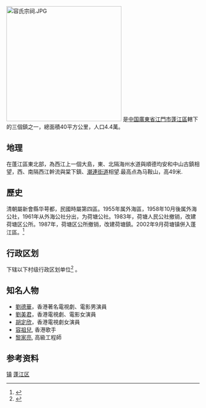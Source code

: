 {{中国乡级行政区|44/07/03/102/000}}
[[File:容氏宗祠.JPG|300px]]
'''{{PAGENAMEBASE}}'''是[[中国|中国]][[廣東省|廣東省]][[江門市|江門市]][[蓬江區|蓬江區]]轄下的三個鎮之一，總面積40平方公里，人口4.4萬。

==地理==
{{PAGENAMEBASE}}在蓬江區東北部，為西江上一個大島，東、北隔海州水道與順德均安和中山古鎮相望，西、南隔西江幹流與棠下鎮、[[潮連街道|潮連街道]]相望.最高点為马鞍山，高49米.

==歷史==
清朝屬新會縣华萼都，民國時屬第四區。1955年属外海區，1958年10月後属外海公社，1961年从外海公社分出，为荷塘公社。1983年，荷塘人民公社撤销，改建荷塘区公所。1987年，荷塘区公所撤销，改建荷塘鎮。2002年9月荷塘镇併入蓬江區。<ref>{{cite news|title=人文历史遗产诉说荷塘底蕴|url=http://epaper.oeeee.com/M/html/2014-09/19/content_2166136.htm|accessdate=2014-12-06|newspaper=南方都市报|date=2014-09-19|deadurl=yes|archiveurl=https://web.archive.org/web/20141209200627/http://epaper.oeeee.com/M/html/2014-09/19/content_2166136.htm|archivedate=2014-12-09}}</ref>

==行政区划==
{{PAGENAMEBASE}}下辖以下村级行政区划单位<ref>{{PRC admin/ref sgc|44/07/03/102/000}}</ref>
{{PRC admin/children|44/07/03/102/000}}。

==知名人物==
*[[劉德華|劉德華]]，香港著名電視劇、電影男演員
*[[劉美君|劉美君]]，香港電視劇、電影女演員
*[[胡定欣|胡定欣]]，香港電視劇女演員
*[[容祖兒|容祖兒]], 香港歌手
*[[黎家亮|黎家亮]], 高級工程師

== 参考资料 ==
{{reflist}}

{{GD-stub}}
{{PRC admin/navcat|44/07/03/102/000}}
[[Category:蓬江区行政区划|镇]]
[[Category:江门建制镇|蓬江区]]